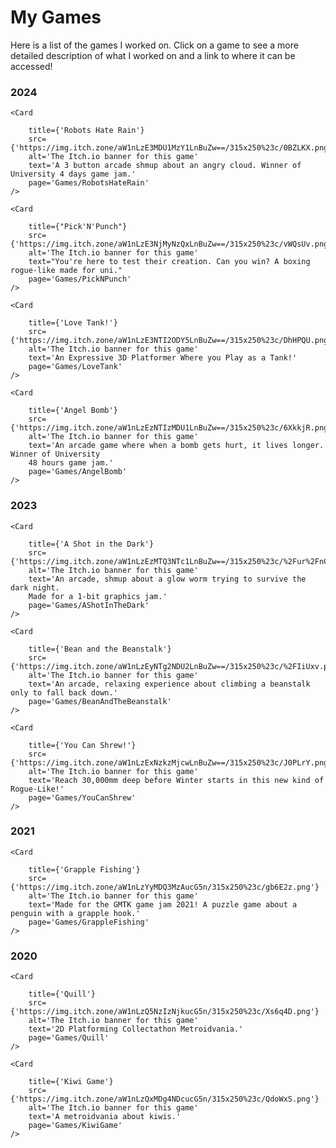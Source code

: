 

# My Games

Here is a list of the games I worked on.
Click on a game to see a more detailed description of what I worked on and a link to where it can be
accessed!


<div style={{ display: 'flex', flexWrap: 'wrap', justifyContent: 'center', flexDirection: 'column', }}>

### 2024

<div style={{ display: 'flex', flexWrap: 'wrap', justifyContent: 'center', flexDirection: 'row', }}>

    <Card 

        title={'Robots Hate Rain'}
        src={'https://img.itch.zone/aW1nLzE3MDU1MzY1LnBuZw==/315x250%23c/0BZLKX.png'}
        alt='The Itch.io banner for this game'
        text='A 3 button arcade shmup about an angry cloud. Winner of University 4 days game jam.'
        page='Games/RobotsHateRain'
    />

    <Card 

        title={"Pick'N'Punch"}
        src={'https://img.itch.zone/aW1nLzE3NjMyNzQxLnBuZw==/315x250%23c/vWQsUv.png'}
        alt='The Itch.io banner for this game'
        text="You're here to test their creation. Can you win? A boxing rogue-like made for uni."
        page='Games/PickNPunch'
    />

    <Card 

        title={'Love Tank!'}
        src={'https://img.itch.zone/aW1nLzE3NTI2ODY5LnBuZw==/315x250%23c/DhHPQU.png'}
        alt='The Itch.io banner for this game'
        text='An Expressive 3D Platformer Where you Play as a Tank!'
        page='Games/LoveTank'
    />

    <Card 

        title={'Angel Bomb'}
        src={'https://img.itch.zone/aW1nLzEzNTIzMDU1LnBuZw==/315x250%23c/6XkkjR.png'}
        alt='The Itch.io banner for this game'
        text='An arcade game where when a bomb gets hurt, it lives longer. Winner of University
        48 hours game jam.'
        page='Games/AngelBomb'
    />

</div>

### 2023

<div style={{ display: 'flex', flexWrap: 'wrap', justifyContent: 'center', flexDirection: 'row', }}>

    <Card 

        title={'A Shot in the Dark'}
        src={'https://img.itch.zone/aW1nLzEzMTQ3NTc1LnBuZw==/315x250%23c/%2Fur%2FnC.png'}
        alt='The Itch.io banner for this game'
        text='An arcade, shmup about a glow worm trying to survive the dark night.
        Made for a 1-bit graphics jam.'
        page='Games/AShotInTheDark'
    />

    <Card 

        title={'Bean and the Beanstalk'}
        src={'https://img.itch.zone/aW1nLzEyNTg2NDU2LnBuZw==/315x250%23c/%2FIiUxv.png'}
        alt='The Itch.io banner for this game'
        text='An arcade, relaxing experience about climbing a beanstalk only to fall back down.'
        page='Games/BeanAndTheBeanstalk'
    />

    <Card 

        title={'You Can Shrew!'}
        src={'https://img.itch.zone/aW1nLzExNzkzMjcwLnBuZw==/315x250%23c/J0PLrY.png'}
        alt='The Itch.io banner for this game'
        text='Reach 30,000mm deep before Winter starts in this new kind of Rogue-Like!'
        page='Games/YouCanShrew'
    />
</div>

### 2021

<div style={{ display: 'flex', flexWrap: 'wrap', justifyContent: 'center', flexDirection: 'row', }}>

    <Card 

        title={'Grapple Fishing'}
        src={'https://img.itch.zone/aW1nLzYyMDQ3MzAucG5n/315x250%23c/gb6E2z.png'}
        alt='The Itch.io banner for this game'
        text='Made for the GMTK game jam 2021! A puzzle game about a penguin with a grapple hook.'
        page='Games/GrappleFishing'
    />

</div>


### 2020

<div style={{ display: 'flex', flexWrap: 'wrap', justifyContent: 'center', flexDirection: 'row', }}>

    <Card 

        title={'Quill'}
        src={'https://img.itch.zone/aW1nLzQ5NzIzNjkucG5n/315x250%23c/Xs6q4D.png'}
        alt='The Itch.io banner for this game'
        text='2D Platforming Collectathon Metroidvania.'
        page='Games/Quill'
    />

    <Card 

        title={'Kiwi Game'}
        src={'https://img.itch.zone/aW1nLzQxMDg4NDcucG5n/315x250%23c/QdoWxS.png'}
        alt='The Itch.io banner for this game'
        text='A metroidvania about kiwis.'
        page='Games/KiwiGame'
    />

</div>

</div>
